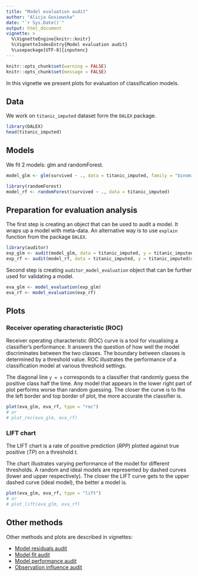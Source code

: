 ---
title: "Model evaluation audit"
author: "Alicja Gosiewska"
date: "`r Sys.Date()`"
output: html_document
vignette: >
  %\VignetteEngine{knitr::knitr}
  %\VignetteIndexEntry{Model evaluation audit}
  %\usepackage[UTF-8]{inputenc}
---


```{r setup, echo = FALSE}
knitr::opts_chunk$set(warning = FALSE)
knitr::opts_chunk$set(message = FALSE)
```


In this vignette we present plots for evaluation of classification models.

## Data

We work on `titanic_imputed` dataset form the `DALEX` package.

```{r}
library(DALEX)
head(titanic_imputed)
```


## Models

We fit 2 models: glm and randomForest.

```{r}
model_glm <- glm(survived ~ ., data = titanic_imputed, family = "binomial")

library(randomForest)
model_rf <- randomForest(survived ~ ., data = titanic_imputed)
```


## Preparation for evaluation analysis

The first step is creating an object that can be used to audit a model. It wraps up a model with meta-data. An alternative way is to use `explain` function from the package `DALEX`.

```{r results = 'hide'}
library(auditor)
exp_glm <- audit(model_glm, data = titanic_imputed, y = titanic_imputed$survived)
exp_rf <- audit(model_rf, data = titanic_imputed, y = titanic_imputed$survived)
```

Second step is creating `auditor_model_evaluation` object that can be further used for validating a model.

```{r}
eva_glm <- model_evaluation(exp_glm)
eva_rf <- model_evaluation(exp_rf)
```

## Plots

### Receiver operating characteristic (ROC)

Receiver operating characteristic (ROC) curve is a tool for visualising a classifier’s performance. It answers the question of how well the model discriminates between the two classes. The boundary between classes is determined by a threshold value. ROC illustrates the performance of a classification model at various threshold settings. 

The diagonal line `y = x` corresponds to a classifier that randomly guess the positive class half the time. Any model that appears in the lower right part of plot performs worse than random guessing. The closer the curve is to the the left border and top border of plot, the more accurate the classifier is.

```{r}
plot(eva_glm, eva_rf, type = "roc")
# or
# plot_roc(eva_glm, eva_rf)
```

### LIFT chart

The LIFT chart is a rate of positive prediction (*RPP*) plotted against true positive (*TP*) on a threshold *t*.

The chart illustrates varying performance of the model for different thresholds. A random and ideal models are represented by dashed curves (lower and upper respectively). The closer the LIFT curve gets to the upper dashed curve (ideal model), the better a model is.

```{r}
plot(eva_glm, eva_rf, type = "lift")
# or
# plot_lift(eva_glm, eva_rf)
```


## Other methods

Other methods and plots are described in vignettes: 

* [Model residuals audit](https://modeloriented.github.io/auditor/articles/model_residuals_audit.html)
* [Model fit audit](https://modeloriented.github.io/auditor/articles/model_fit_audit.html)
* [Model performance audit](https://modeloriented.github.io/auditor/articles/model_performance_audit.html)
* [Observation influence audit](https://modeloriented.github.io/auditor/articles/observation_influence_audit.html)
